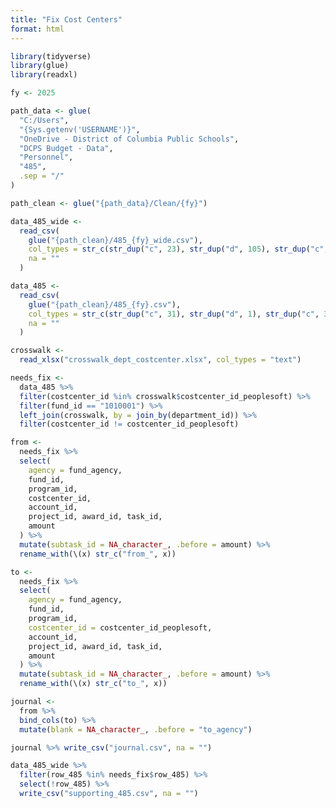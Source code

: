 ```yaml
---
title: "Fix Cost Centers"
format: html
---
```


```r
library(tidyverse)
library(glue)
library(readxl)
```

```r
fy <- 2025

path_data <- glue(
  "C:/Users",
  "{Sys.getenv('USERNAME')}",
  "OneDrive - District of Columbia Public Schools",
  "DCPS Budget - Data",
  "Personnel",
  "485",
  .sep = "/"
)

path_clean <- glue("{path_data}/Clean/{fy}")
```

```r
data_485_wide <-
  read_csv(
    glue("{path_clean}/485_{fy}_wide.csv"),
    col_types = str_c(str_dup("c", 23), str_dup("d", 105), str_dup("c", 7)),
    na = ""
  )

data_485 <-
  read_csv(
    glue("{path_clean}/485_{fy}.csv"),
    col_types = str_c(str_dup("c", 31), str_dup("d", 1), str_dup("c", 3)),
    na = ""
  )

crosswalk <-
  read_xlsx("crosswalk_dept_costcenter.xlsx", col_types = "text")
```

```r
needs_fix <-
  data_485 %>%
  filter(costcenter_id %in% crosswalk$costcenter_id_peoplesoft) %>%
  filter(fund_id == "1010001") %>%
  left_join(crosswalk, by = join_by(department_id)) %>%
  filter(costcenter_id != costcenter_id_peoplesoft)
```

```r
from <-
  needs_fix %>%
  select(
    agency = fund_agency,
    fund_id,
    program_id,
    costcenter_id,
    account_id,
    project_id, award_id, task_id,
    amount
  ) %>%
  mutate(subtask_id = NA_character_, .before = amount) %>%
  rename_with(\(x) str_c("from_", x))

to <-
  needs_fix %>%
  select(
    agency = fund_agency,
    fund_id,
    program_id,
    costcenter_id = costcenter_id_peoplesoft,
    account_id,
    project_id, award_id, task_id,
    amount
  ) %>%
  mutate(subtask_id = NA_character_, .before = amount) %>%
  rename_with(\(x) str_c("to_", x))

journal <-
  from %>%
  bind_cols(to) %>%
  mutate(blank = NA_character_, .before = "to_agency")
```

```r
journal %>% write_csv("journal.csv", na = "")
```

```r
data_485_wide %>%
  filter(row_485 %in% needs_fix$row_485) %>%
  select(!row_485) %>%
  write_csv("supporting_485.csv", na = "")
```
